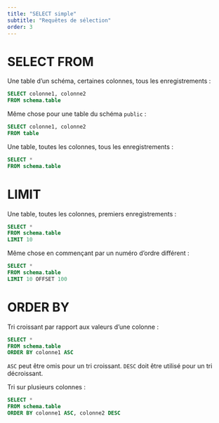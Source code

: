 ```yaml
---
title: "SELECT simple"
subtitle: "Requêtes de sélection"
order: 3
---
```


# SELECT FROM

Une table d’un schéma, certaines colonnes, tous les enregistrements :
``` .sql
SELECT colonne1, colonne2
FROM schema.table
```

Même chose pour une table du schéma `public` :
``` .sql
SELECT colonne1, colonne2
FROM table
```

Une table, toutes les colonnes, tous les enregistrements :
``` .sql
SELECT *
FROM schema.table
```


# LIMIT

Une table, toutes les colonnes, premiers enregistrements :
``` .sql
SELECT *
FROM schema.table
LIMIT 10
```

Même chose en commençant par un numéro d’ordre différent :
``` .sql
SELECT *
FROM schema.table
LIMIT 10 OFFSET 100
```


# ORDER BY

Tri croissant par rapport aux valeurs d’une colonne :
``` .sql
SELECT *
FROM schema.table
ORDER BY colonne1 ASC
```

`ASC` peut être omis pour un tri croissant.
`DESC` doit être utilisé pour un tri décroissant.

Tri sur plusieurs colonnes :
``` .sql
SELECT *
FROM schema.table
ORDER BY colonne1 ASC, colonne2 DESC
```
